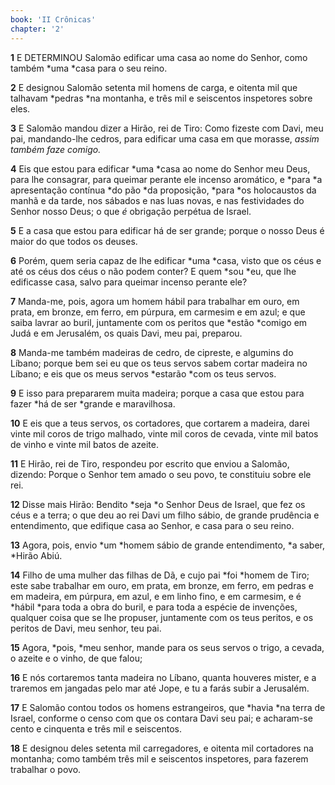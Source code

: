 ```yaml
---
book: 'II Crônicas'
chapter: '2'
---
```


**1** E DETERMINOU Salomão edificar uma casa ao nome do Senhor, como também *uma *casa para o seu reino.

**2** E designou Salomão setenta mil homens de carga, e oitenta mil que talhavam *pedras *na montanha, e três mil e seiscentos inspetores sobre eles.

**3** E Salomão mandou dizer a Hirão, rei de Tiro: Como fizeste com Davi, meu pai, mandando-lhe cedros, para edificar uma casa em que morasse, _assim também faze comigo._

**4** Eis que estou para edificar *uma *casa ao nome do Senhor meu Deus, para lhe consagrar, para queimar perante ele incenso aromático, e *para *a apresentação contínua *do pão *da proposição, *para *os holocaustos da manhã e da tarde, nos sábados e nas luas novas, e nas festividades do Senhor nosso Deus; o que _é_ obrigação perpétua de Israel.

**5** E a casa que estou para edificar há de ser grande; porque o nosso Deus é maior do que todos os deuses.

**6** Porém, quem seria capaz de lhe edificar *uma *casa, visto que os céus e até os céus dos céus o não podem conter? E quem *sou *eu, que lhe edificasse casa, salvo para queimar incenso perante ele?

**7** Manda-me, pois, agora um homem hábil para trabalhar em ouro, em prata, em bronze, em ferro, em púrpura, em carmesim e em azul; e que saiba lavrar ao buril, juntamente com os peritos que *estão *comigo em Judá e em Jerusalém, os quais Davi, meu pai, preparou.

**8** Manda-me também madeiras de cedro, de cipreste, e algumins do Líbano; porque bem sei eu que os teus servos sabem cortar madeira no Líbano; e eis que os meus servos *estarão *com os teus servos.

**9** E isso para prepararem muita madeira; porque a casa que estou para fazer *há de ser *grande e maravilhosa.

**10** E eis que a teus servos, os cortadores, que cortarem a madeira, darei vinte mil coros de trigo malhado, vinte mil coros de cevada, vinte mil batos de vinho e vinte mil batos de azeite.

**11** E Hirão, rei de Tiro, respondeu por escrito que enviou a Salomão, dizendo: Porque o Senhor tem amado o seu povo, te constituiu sobre ele rei.

**12** Disse mais Hirão: Bendito *seja *o Senhor Deus de Israel, que fez os céus e a terra; o que deu ao rei Davi um filho sábio, de grande prudência e entendimento, que edifique casa ao Senhor, e casa para o seu reino.

**13** Agora, pois, envio *um *homem sábio de grande entendimento, *a saber, *Hirão Abiú.

**14** Filho de uma mulher das filhas de Dã, e cujo pai *foi *homem de Tiro; este sabe trabalhar em ouro, em prata, em bronze, em ferro, em pedras e em madeira, em púrpura, em azul, e em linho fino, e em carmesim, e é *hábil *para toda a obra do buril, e para toda a espécie de invenções, qualquer coisa que se lhe propuser, juntamente com os teus peritos, e os peritos de Davi, meu senhor, teu pai.

**15** Agora, *pois, *meu senhor, mande para os seus servos o trigo, a cevada, o azeite e o vinho, de que falou;

**16** E nós cortaremos tanta madeira no Líbano, quanta houveres mister, e a traremos em jangadas pelo mar até Jope, e tu a farás subir a Jerusalém.

**17** E Salomão contou todos os homens estrangeiros, que *havia *na terra de Israel, conforme o censo com que os contara Davi seu pai; e acharam-se cento e cinquenta e três mil e seiscentos.

**18** E designou deles setenta mil carregadores, e oitenta mil cortadores na montanha; como também três mil e seiscentos inspetores, para fazerem trabalhar o povo.
